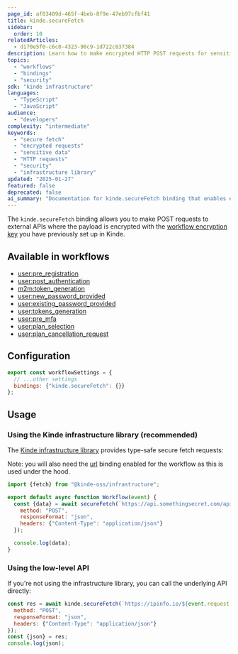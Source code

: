 ```yaml
---
page_id: af03409d-465f-4beb-8f9e-47eb97cfbf41
title: kinde.secureFetch
sidebar:
  order: 10
relatedArticles:
  - d170e5f0-c6c0-4323-90c9-1d722c837384
description: Learn how to make encrypted HTTP POST requests for sensitive data in workflows using the kinde.secureFetch binding, with automatic encryption of POST body content.
topics:
  - "workflows"
  - "bindings"
  - "security"
sdk: "kinde infrastructure"
languages:
  - "TypeScript"
  - "JavaScript"
audience:
  - "developers"
complexity: "intermediate"
keywords:
  - "secure fetch"
  - "encrypted requests"
  - "sensitive data"
  - "HTTP requests"
  - "security"
  - "infrastructure library"
updated: "2025-01-27"
featured: false
deprecated: false
ai_summary: "Documentation for kinde.secureFetch binding that enables encrypted HTTP requests for sensitive data transmission with automatic encryption of POST body content."
---
```


The `kinde.secureFetch` binding allows you to make POST requests to external APIs where the payload is encrypted with the [workflow encryption key](/workflows/manage-workflows/encrypt-decrypt-workflows/) you have previously set up in Kinde.

## Available in workflows

- [user:pre_registration](/workflows/example-workflows/pre-user-registration-workflow/)
- [user:post_authentication](/workflows/example-workflows/workflow-user-post-auth/)
- [m2m:token_generation](/workflows/example-workflows/m2m-token-generation-workflow/)
- [user:new_password_provided](/workflows/example-workflows/new-password-provided-workflow/)
- [user:existing_password_provided](http://localhost:4321/workflows/example-workflows/existing-password-provided-workflow/)
- [user:tokens_generation](/workflows/example-workflows/user-token-generation/)
- [user:pre_mfa](http://localhost:4321/workflows/example-workflows/pre-mfa-workflow/)
- [user:plan_selection](/workflows/example-workflows/plan-selection-workflow/)
- [user:plan_cancellation_request](/workflows/example-workflows/plan-cancellation-request-workflow/)

## Configuration

```js
export const workflowSettings = {
  // ...other settings
  bindings: {"kinde.secureFetch": {}}
};
```

## Usage

### Using the Kinde infrastructure library (recommended)

The [Kinde infrastructure library](https://github.com/kinde-oss/infrastructure) provides type-safe secure fetch requests:

Note: you will also need the [url](/workflows/bindings/url-binding/) binding enabled for the workflow as this is used under the hood.

```js
import {fetch} from "@kinde-oss/infrastructure";

export default async function Workflow(event) {
  const {data} = await secureFetch(`https://api.somethingsecret.com/api`, {
    method: "POST",
    responseFormat: "json",
    headers: {"Content-Type": "application/json"}
  });

  console.log(data);
}
```

### Using the low-level API

If you're not using the infrastructure library, you can call the underlying API directly:

```js
const res = await kinde.secureFetch(`https://ipinfo.io/${event.request.ip}`, {
  method: "POST",
  responseFormat: "json",
  headers: {"Content-Type": "application/json"}
});
const {json} = res;
console.log(json);
```
